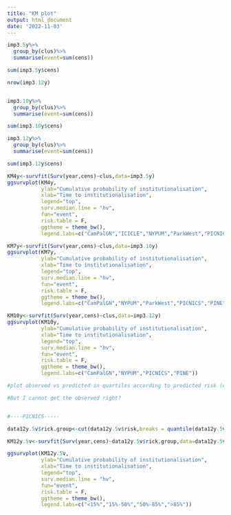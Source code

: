 ---
title: "KM plot"
output: html_document
date: '2022-11-03'
---

```{r events}

imp3.5y%>%
  group_by(clus)%>%
  summarise(event=sum(cens))

sum(imp3.5y$cens)

nrow(imp3.12y)


imp3.10y%>%
  group_by(clus)%>%
  summarise(event=sum(cens))

sum(imp3.10y$cens)

imp3.12y%>%
  group_by(clus)%>%
  summarise(event=sum(cens))

sum(imp3.12y$cens)
```

```{r KM plot}

KM4y<-survfit(Surv(year,cens)~clus,data=imp3.5y)
ggsurvplot(KM4y,
           ylab="Cumulative probability of institutionalisation",
           xlab="Time to institutionalisation",
           legend="top",
           surv.median.line = "hv",
           fun="event",
           risk.table = F,
           ggtheme = theme_bw(),
           legend.labs=c("CamPalGN","ICICLE","NYPUM","ParkWest","PICNICS","PINE"))

KM7y<-survfit(Surv(year,cens)~clus,data=imp3.10y)
ggsurvplot(KM7y,
           ylab="Cumulative probability of institutionalisation",
           xlab="Time to institutionalisation",
           legend="top",
           surv.median.line = "hv",
           fun="event",
           risk.table = F,
           ggtheme = theme_bw(),
           legend.labs=c("CamPalGN","NYPUM","ParkWest","PICNICS","PINE"))

KM10y<-survfit(Surv(year,cens)~clus,data=imp3.12y)
ggsurvplot(KM10y,
           ylab="Cumulative probability of institutionalisation",
           xlab="Time to institutionalisation",
           legend="top",
           surv.median.line = "hv",
           fun="event",
           risk.table = F,
           ggtheme = theme_bw(),
           legend.labs=c("CamPalGN","NYPUM","PICNICS","PINE"))

```

```{r plot predict risk}

#plot observed vs predicted in quartiles according to predicted risk (e.g. <15%, 15-50%,50-85%, >85%) for each study

#But I cannot get the observed right?


#----PICNICS-----

data12y.5v$rick.group<-cut(data12y.5v$risk,breaks = quantile(data12y.5v$risk, probs = c(0,0.15,0.5,0.85,1)),labels = c("<15%","15%-50%","50%-85%",">85%"))

KM12y.5v<-survfit(Surv(year,cens)~data12y.5v$rick.group,data=data12y.5v)

ggsurvplot(KM12y.5v,
           ylab="Cumulative probability of institutionalisation",
           xlab="Time to institutionalisation",
           legend="top",
           surv.median.line = "hv",
           fun="event",
           risk.table = F,
           ggtheme = theme_bw(),
           legend.labs=c("<15%","15%-50%","50%-85%",">85%"))







```